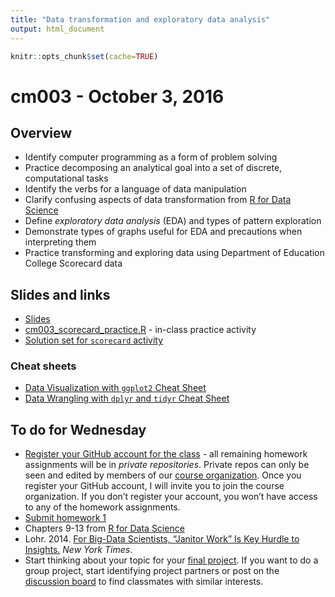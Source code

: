 ```yaml
---
title: "Data transformation and exploratory data analysis"
output: html_document
---
```


```r
knitr::opts_chunk$set(cache=TRUE)
```

# cm003 - October 3, 2016

## Overview

* Identify computer programming as a form of problem solving
* Practice decomposing an analytical goal into a set of discrete, computational tasks
* Identify the verbs for a language of data manipulation
* Clarify confusing aspects of data transformation from [R for Data Science](http://r4ds.had.co.nz/transform.html)
* Define *exploratory data analysis* (EDA) and types of pattern exploration
* Demonstrate types of graphs useful for EDA and precautions when interpreting them
* Practice transforming and exploring data using Department of Education College Scorecard data

## Slides and links

* [Slides](extras/cm003_slides.html)
* [cm003_scorecard_practice.R](https://gist.github.com/bensoltoff/ffd6582e5fbd9f345f72034bbfa31be5) - in-class practice activity
* [Solution set for `scorecard` activity](extras/cm003_scorecard_tutorial.html)

### Cheat sheets

* [Data Visualization with `ggplot2` Cheat Sheet](https://www.rstudio.com/wp-content/uploads/2015/12/ggplot2-cheatsheet-2.0.pdf)
* [Data Wrangling with `dplyr` and `tidyr` Cheat Sheet](https://www.rstudio.com/wp-content/uploads/2015/02/data-wrangling-cheatsheet.pdf)



## To do for Wednesday

* [Register your GitHub account for the class](https://docs.google.com/forms/d/e/1FAIpQLSdBjiacwzO8WexQNJRW-dBuzc4lzj-AkAdm1FUqe5O2_kkbWg/viewform) - all remaining homework assignments will be in *private repositories*. Private repos can only be seen and edited by members of our [course organization](https://github.com/uc-cfss). Once you register your GitHub account, I will invite you to join the course organization. If you don't register your account, you won't have access to any of the homework assignments.
* [Submit homework 1](hw01_edit-README.html)
* Chapters 9-13 from [R for Data Science](http://r4ds.had.co.nz/)
* Lohr. 2014. [For Big-Data Scientists, "Janitor Work" Is Key Hurdle to Insights.](http://www.nytimes.com/2014/08/18/technology/for-big-data-scientists-hurdle-to-insights-is-janitor-work.html?_r=0) *New York Times*.
* Start thinking about your topic for your [final project](project_description.html). If you want to do a group project, start identifying project partners or post on the [discussion board](https://github.com/uc-cfss/Discussion) to find classmates with similar interests.


